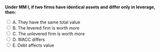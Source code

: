 ::: {.question-block}

<form onsubmit="event.preventDefault(); checkAnswer('module7_mcq_q77')" data-correct-answer="A">
<strong style="display: block;">Under MM I, if two firms have identical assets and differ only in leverage, then:</strong>

<label><input type="radio" name="module7_mcq_q77" value="A"> A. They have the same total value</label><br>
<label><input type="radio" name="module7_mcq_q77" value="B"> B. The levered firm is worth more</label><br>
<label><input type="radio" name="module7_mcq_q77" value="C"> C. The unlevered firm is worth more</label><br>
<label><input type="radio" name="module7_mcq_q77" value="D"> D. WACC differs</label><br>
<label><input type="radio" name="module7_mcq_q77" value="E"> E. Debt affects value</label><br>
</form>

<div id="feedback-module7_mcq_q77" class="feedback" data-status="" style="display:none;">
✅ Correct: A. MM I states that leverage does not affect total firm value.
</div>

:::
